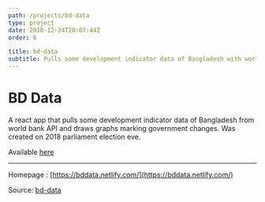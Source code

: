 ```yaml
---
path: /projects/bd-data
type: project
date: 2018-12-24T20:07:44Z
order: 6

title: bd-data
subtitle: Pulls some development indicator data of Bangladesh with world bank API and draws graphs marking government changes. Was created on 2018 parliament election eve.
---
```

# BD Data

A react app that pulls some development indicator data of Bangladesh from world bank API and draws graphs marking government changes. Was created on 2018 parliament election eve.


Available [here](https://bddata.netlify.com)


---
Homepage : [https://bddata.netlify.com/](https://bddata.netlify.com/)

Source: [bd-data](https://github.com/sjsakib/bd-data)
